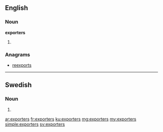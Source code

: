 ==English==

===Noun===
'''exporters'''

# {{plural of|exporter}}

===Anagrams===
* [[reexports#English|reexports]]

----

==Swedish==

===Noun===
{{head|sv|noun form}}

# {{sv-noun-form-indef-gen-pl|export}}

[[ar:exporters]]
[[fr:exporters]]
[[ku:exporters]]
[[mg:exporters]]
[[my:exporters]]
[[simple:exporters]]
[[sv:exporters]]